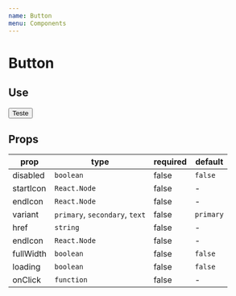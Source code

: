 ```yaml
---
name: Button
menu: Components
---
```




# Button

## Use

<Playground>
  <Button>Teste</Button>
</Playground>

## Props

| prop      | type                           | required | default   |
| --------- | ------------------------------ | -------- | --------- |
| disabled  | `boolean`                      | false    | `false`   |
| startIcon | `React.Node`                   | false    | -         |
| endIcon   | `React.Node`                   | false    | -         |
| variant   | `primary`, `secondary`, `text` | false    | `primary` |
| href      | `string`                       | false    | -         |
| endIcon   | `React.Node`                   | false    | -         |
| fullWidth | `boolean`                      | false    | `false`   |
| loading   | `boolean`                      | false    | `false`   |
| onClick   | `function`                     | false    | -         |
